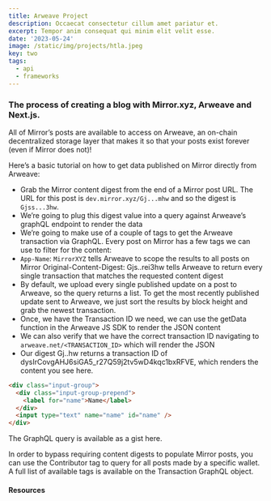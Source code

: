 ```yaml
---
title: Arweave Project
description: Occaecat consectetur cillum amet pariatur et.
excerpt: Tempor anim consequat qui minim elit velit esse.
date: '2023-05-24'
image: /static/img/projects/htla.jpeg
key: two
tags:
  - api
  - frameworks
---
```


### The process of creating a blog with Mirror.xyz, Arweave and Next.js.

<Space />

<Space />

All of Mirror’s posts are available to access on Arweave, an on-chain decentralized storage layer
that makes it so that your posts exist forever (even if Mirror does not)!

Here’s a basic tutorial on how to get data published on Mirror directly from Arweave:

<Space />

- Grab the Mirror content digest from the end of a Mirror post URL. The URL for this post is
  `dev.mirror.xyz/Gj...mhw` and so the digest is `Gjss...3hw`.
- We’re going to plug this digest value into a query against Arweave’s graphQL endpoint to render
  the data
- We’re going to make use of a couple of tags to get the Arweave transaction via GraphQL. Every post
  on Mirror has a few tags we can use to filter for the content:
- `App-Name`: `MirrorXYZ` tells Arweave to scope the results to all posts on Mirror
  Original-Content-Digest: Gjs..rei3hw tells Arweave to return every single transaction that matches
  the requested content digest
- By default, we upload every single published update on a post to Arweave, so the query returns a
  list. To get the most recently published update sent to Arweave, we just sort the results by block
  height and grab the newest transaction.
- Once, we have the Transaction ID we need, we can use the getData function in the Arweave JS SDK to
  render the JSON content
- We can also verify that we have the correct transaction ID navigating to
  `arweave.net/<TRANSACTION_ID>` which will render the JSON
- Our digest Gj..hw returns a transaction ID of dysIrCovgAHJ6siGA5_r27Q59j2tv5wD4kqc1bxRFVE, which
  renders the content you see here.

<Space />

```html
<div class="input-group">
  <div class="input-group-prepend">
    <label for="name">Name</label>
  </div>
  <input type="text" name="name" id="name" />
</div>
```

<Space />

The GraphQL query is available as a gist here.

In order to bypass requiring content digests to populate Mirror posts, you can use the Contributor
tag to query for all posts made by a specific wallet. A full list of available tags is available on
the Transaction GraphQL object.

<Space />

#### Resources
